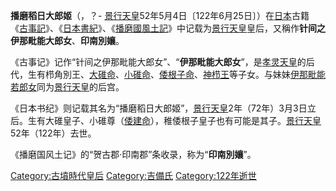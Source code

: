 '''播磨稻日大郎姬'''（{{lang|ja|はりまのいなびのおおいらつめ}}，？- [[景行天皇|景行天皇]]52年5月4日〔122年6月25日〕）在[[日本|日本]]古籍《[[古事記|古事記]]》、《[[日本書紀|日本書紀]]》、《[[播磨國風土記|播磨國風土記]]》中记载为[[景行天皇|景行天皇]]皇后，又稱作'''针间之伊那毗能大郎女'''、'''印南別孃'''。

《古事记》记作“针间之伊那毗能大郎女”、“'''伊那毗能大郎女'''”，是[[孝灵天皇|孝灵天皇]]的后代，生有栉角別王、[[大碓命|大碓命]]、[[小碓命|小碓命]]、[[倭根子命|倭根子命]]、[[神栉王|神栉王]]等子女。与妹妹[[伊那毗能若郎女|伊那毗能若郎女]]同为[[景行天皇|景行天皇]]的后宫。

《日本书纪》则记载其名为“播磨稻日大郎姬”，[[景行天皇|景行天皇]]2年（72年）3月3日立后。生有大碓皇子、小碓尊（[[倭建命|倭建命]]），稚倭根子皇子也有可能是其子。[[景行天皇|景行天皇]]52年（122年）去世。

《播磨国风土记》的“贺古郡·印南郡”条收录，称为“'''印南別孃'''”。

{{start box}}
{{succession box|title=日本皇后|before=[[日叶酢媛命|日叶酢媛命]] |after=[[神功皇后|神功皇后]]|years=约72年—约122年}}
{{end box}}

[[Category:古墳時代皇后|Category:古墳時代皇后]]
[[Category:吉備氏|Category:吉備氏]]
[[Category:122年逝世|Category:122年逝世]]
